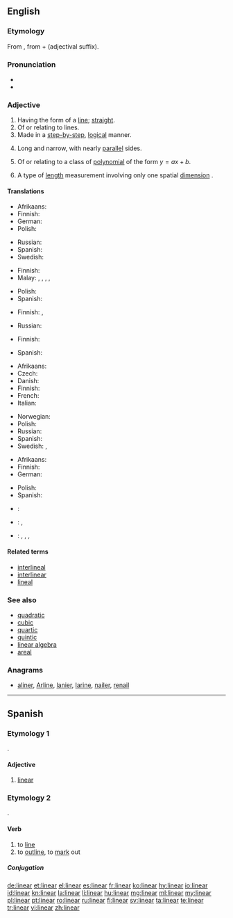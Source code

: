 {{also|Linear|LINEAR|lineär}}
==English==
{{wikipedia}}

===Etymology===
From {{etyl|la|en}}<!--Classical Latin?--> {{term|linearis|lang=la}}, from {{term|linea||line|lang=la}} + {{term|-aris|lang=la}} (adjectival suffix).

===Pronunciation===
* {{IPA|/ˈlɪ.niː.ə/|/ˈlɪ.niː.ɚ/}}
* {{audio|En-us-linear.ogg|Audio (US)|lang=en}}

===Adjective===
{{en-adj}}

# Having the form of a [[line]]; [[straight]].
# Of or relating to lines.
# Made in a [[step-by-step]], [[logical]] manner.
# {{context|botany|of leaves|lang=en}} Long and narrow, with nearly [[parallel]] sides.
# {{context|mathematics|lang=en}} Of or relating to a class of [[polynomial]] of the form <math> y = ax + b </math>.
# {{context|physics|lang=en}} A type of [[length]] measurement involving only one spatial [[dimension]] {{qualifier|as opposed to area or volume}}.

====Translations====
{{trans-top|having the form of a line}}
* Afrikaans: {{t|af|lineêr}}
* Finnish: {{t+|fi|suoraviivainen}}
* German: {{t+|de|linear}}
* Polish: {{t+|pl|liniowy|m}}
{{trans-mid}}
* Russian: {{t+|ru|линейный|tr=linéjnyj|sc=Cyrl}}
* Spanish: {{t|es|lineal}}
* Swedish: {{t+|sv|linjär}}
{{trans-bottom}}

{{trans-top|of or relating to lines}}
* Finnish: {{t+|fi|suoraviivainen}}
* Malay: {{t|ms|garis}}, {{t|ms|garisan}}, {{t|ms|kegarisan}}, {{t|ms|kegarisanan}}, {{t|ms|linear}}
{{trans-mid}}
* Polish: {{t+|pl|liniowy|m}}
* Spanish: {{t|es|lineal}}
{{trans-bottom}}

{{trans-top|made in a step-by-step manner}}
* Finnish: {{t+|fi|suoraviivainen}}, {{t|fi|johdonmukainen}}
{{trans-mid}}
* Russian: {{t+|ru|последовательный|tr=poslédovatel'nyj}}
{{trans-bottom}}

{{trans-top|botany, of leaves: long and narrow}}
* Finnish: {{t+|fi|tasasoukka}}
{{trans-mid}}
* Spanish: {{t|es|lineal}}
{{trans-bottom}}

{{trans-top|in mathematics, of first-degree polynomial}}
* Afrikaans: {{t|af|lineêr}}
* Czech: {{t|cs|lineární|m}}
* Danish: {{t|da|lineær}}
* Finnish: {{t|fi|lineaarinen}}
* French: {{t+|fr|linéaire}}
* Italian: {{t+|it|lineare|m|f}}
{{trans-mid}}
* Norwegian: {{t|no|lineær}}
* Polish: {{t+|pl|liniowy|m}}
* Russian: {{t+|ru|линейный}}
* Spanish: {{t|es|lineal}}
* Swedish: {{t+|sv|linjär}}, {{t+|sv|lineär}}
{{trans-bottom}}

{{trans-top|physics: involving only one dimension}}
* Afrikaans: {{t|af|lineêr}}
* Finnish: {{t|fi|lineaarinen}}
* German: {{t+|de|linear}}
{{trans-mid}}
* Polish: {{t+|pl|liniowy|m}}
* Spanish: {{t+|es|unidimensional}}
{{trans-bottom}}

{{checktrans-top}}
* {{ttbc|fr}}: {{qualifier|1,2}} {{t+|fr|linéaire}}
* {{ttbc|ko}}: {{t+|ko|선형|tr=1,2|sc=Kore}}, {{t+|ko|일차|tr=2,3|sc=Kore}}
{{trans-mid}}
* {{ttbc|ja}}: {{t|ja|リニア|tr=rinia|sc=Jpan}}, {{t+|ja|リンネル|tr=rinneru|sc=Jpan}}, {{t|ja|線形|tr=senkei 1,2|sc=Jpan}}, {{t|ja|一次|tr=ichiji 2,3|sc=Jpan}}
{{trans-bottom}}

====Related terms====
* [[interlineal]]
* [[interlinear]]
* [[lineal]]

===See also===
* [[quadratic]]
* [[cubic]]
* [[quartic]]
* [[quintic]]
* [[linear algebra]]
* [[areal]]

===Anagrams===
* [[aliner#English|aliner]], [[Arline#English|Arline]], [[lanier#English|lanier]], [[larine#English|larine]], [[nailer#English|nailer]], [[renail#English|renail]]

----

==Spanish==

===Etymology 1===
{{etyl|la|es}} {{term/t|la|lineāris}}.

====Adjective====
{{es-adj|pl=lineares}}

# {{context|botany|lang=es}} [[#English|linear]]

===Etymology 2===
{{etyl|la|es}} {{term/t|la|lineāre}}.

====Verb====
{{es-verb|line|ar}}

# to [[line]]
# to [[outline]], to [[mark]] out

=====Conjugation=====
{{es-conj-ar|line}}

[[de:linear]]
[[et:linear]]
[[el:linear]]
[[es:linear]]
[[fr:linear]]
[[ko:linear]]
[[hy:linear]]
[[io:linear]]
[[id:linear]]
[[kn:linear]]
[[la:linear]]
[[li:linear]]
[[hu:linear]]
[[mg:linear]]
[[ml:linear]]
[[my:linear]]
[[pl:linear]]
[[pt:linear]]
[[ro:linear]]
[[ru:linear]]
[[fi:linear]]
[[sv:linear]]
[[ta:linear]]
[[te:linear]]
[[tr:linear]]
[[vi:linear]]
[[zh:linear]]
